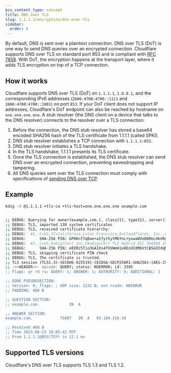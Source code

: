 ```yaml
---
pcx_content_type: concept
title: DNS over TLS
slug: 1.1.1.1/encryption/dns-over-tls
sidebar:
  order: 4
---
```


By default, DNS is sent over a plaintext connection. DNS over TLS (DoT) is one way to send DNS queries over an encrypted connection. Cloudflare supports DNS over TLS on standard port 853 and is compliant with [RFC 7858](https://tools.ietf.org/html/rfc7858). With DoT, the encryption happens at the transport layer, where it adds TLS encryption on top of a TCP connection.

## How it works

Cloudflare supports DNS over TLS (DoT) on `1.1.1.1`, `1.0.0.1`, and the corresponding IPv6 addresses (`2606:4700:4700::1111` and `2606:4700:4700::1001`) on port `853`. If your DoT client does not support IP addresses, Cloudflare's DoT endpoint can also be reached by hostname on `one.one.one.one`. A stub resolver (the DNS client on a device that talks to the DNS resolver) connects to the resolver over a TLS connection:

1. Before the connection, the DNS stub resolver has stored a base64 encoded SHA256 hash of the TLS certificate from 1.1.1.1 (called SPKI).
2. DNS stub resolver establishes a TCP connection with `1.1.1.1:853`.
3. DNS stub resolver initiates a TLS handshake.
4. In the TLS handshake, 1.1.1.1 presents its TLS certificate.
5. Once the TLS connection is established, the DNS stub resolver can send DNS over an encrypted connection, preventing eavesdropping and tampering.
6. All DNS queries sent over the TLS connection must comply with specifications of [sending DNS over TCP](https://tools.ietf.org/html/rfc1035#section-4.2.2).

## Example

```sh
kdig -d @1.1.1.1 +tls-ca +tls-host=one.one.one.one example.com
```

```sh output

;; DEBUG: Querying for owner(example.com.), class(1), type(1), server(1.1.1.1), port(853), protocol(TCP)
;; DEBUG: TLS, imported 138 system certificates
;; DEBUG: TLS, received certificate hierarchy:
;; DEBUG:  #1, C=US,ST=California,L=San Francisco,O=Cloudflare\, Inc.,CN=cloudflare-dns.com
;; DEBUG:      SHA-256 PIN: GP8Knf7qBae+aIfythytMbYnL+yowaWVeD6MoLHkVRg=
;; DEBUG:  #2, C=US,O=DigiCert Inc,CN=DigiCert TLS Hybrid ECC SHA384 2020 CA1
;; DEBUG:      SHA-256 PIN: e0IRz5Tio3GA1Xs4fUVWmH1xHDiH2dMbVtCBSkOIdqM=
;; DEBUG: TLS, skipping certificate PIN check
;; DEBUG: TLS, The certificate is trusted.
;; TLS session (TLS1.3)-(ECDHE-X25519)-(ECDSA-SECP256R1-SHA256)-(AES-256-GCM)
;; ->>HEADER<<- opcode: QUERY; status: NOERROR; id: 3395
;; Flags: qr rd ra; QUERY: 1; ANSWER: 1; AUTHORITY: 0; ADDITIONAL: 1

;; EDNS PSEUDOSECTION:
;; Version: 0; flags: ; UDP size: 1232 B; ext-rcode: NOERROR
;; PADDING: 408 B

;; QUESTION SECTION:
;; example.com.        		IN	A

;; ANSWER SECTION:
example.com.        	75897	IN	A	93.184.216.34

;; Received 468 B
;; Time 2023-06-23 18:05:42 PDT
;; From 1.1.1.1@853(TCP) in 12.1 ms
```

## Supported TLS versions

Cloudflare's DNS over TLS supports TLS 1.3 and TLS 1.2.
